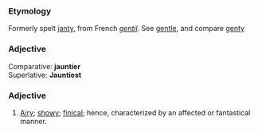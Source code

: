 ===Etymology===
Formerly spelt [[janty]], from French ''[[gentil]]''. See [[gentle]], and compare [[genty]]
===Adjective===
Comparative: '''jauntier'''<br>
Superlative: '''Jauntiest'''
===Adjective===
#[[Airy]]; [[showy]]; [[finical]]; hence, characterized by an affected or fantastical manner.